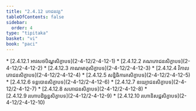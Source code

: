 ```yaml
---
title: "2.4.12 ភោជនវគ្គ"
tableOfContents: false
sidebar:
  order: 4
type: "tipitaka"
basket: "vi"
book: "paci"
---
```



<DynamicBreadcrumb />



<TableOfContents book="paci" section="2.4.12">
* [2.4.12.1 អាវសថបិណ្ឌសិក្ខាបទ](2-4-12/2-4-12-1)
* [2.4.12.2 គណភោជនសិក្ខាបទ](2-4-12/2-4-12-2)
* [2.4.12.3 កាណមាតុសិក្ខាបទ](2-4-12/2-4-12-3)
* [2.4.12.4 វិកាលភោជនសិក្ខាបទ](2-4-12/2-4-12-4)
* [2.4.12.5 សន្និធិការកសិក្ខាបទ](2-4-12/2-4-12-5)
* [2.4.12.6 ទន្តបោនសិក្ខាបទ](2-4-12/2-4-12-6)
* [2.4.12.7 ឧយ្យោជនសិក្ខាបទ](2-4-12/2-4-12-7)
* [2.4.12.8 សភោជនសិក្ខាបទ](2-4-12/2-4-12-8)
* [2.4.12.9 រហោបដិច្ឆន្នសិក្ខាបទ](2-4-12/2-4-12-9)
* [2.4.12.10 រហោនិសជ្ជសិក្ខាបទ](2-4-12/2-4-12-10)
</TableOfContents>